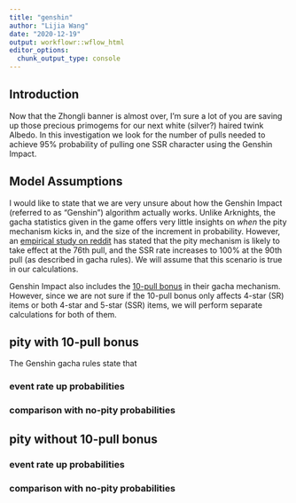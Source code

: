 ```yaml
---
title: "genshin"
author: "Lijia Wang"
date: "2020-12-19"
output: workflowr::wflow_html
editor_options:
  chunk_output_type: console
---
```


## Introduction

Now that the Zhongli banner is almost over, I'm sure a lot of you are saving up those precious primogems for our next white (silver?) haired twink Albedo. In this investigation we look for the number of pulls needed to achieve 95% probability of pulling one SSR character using the Genshin Impact.

## Model Assumptions

I would like to state that we are very unsure about how the Genshin Impact (referred to as "Genshin") algorithm actually works. Unlike Arknights, the gacha statistics given in the game offers very little insights on *when* the pity mechanism kicks in, and the size of the increment in probability. However, an [empirical study on reddit](https://www.reddit.com/r/Genshin_Impact/comments/jo9d9d/the_5_rate_is_not_uniform_06_there_is_a_soft_pity/?utm_source=share&utm_medium=ios_app&utm_name=iossmf) has stated that the pity mechanism is likely to take effect at the 76th pull, and the SSR rate increases to 100% at the 90th pull (as described in gacha rules). We will assume that this scenario is true in our calculations. 

Genshin Impact also includes the [10-pull bonus](bonus.html) in their gacha mechanism. However, since we are not sure if the 10-pull bonus only affects 4-star (SR) items or both 4-star and 5-star (SSR) items, we will perform separate calculations for both of them. 

## pity with 10-pull bonus

The Genshin gacha rules state that 

### event rate up probabilities

### comparison with no-pity probabilities

## pity without 10-pull bonus

### event rate up probabilities

### comparison with no-pity probabilities


## 


```r

```

